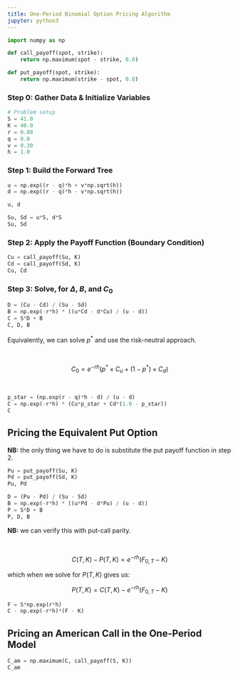 ```yaml
---
title: One-Period Binomial Option Pricing Algorithm
jupyter: python3
---
```



```python
import numpy as np
```

```python
def call_payoff(spot, strike):
    return np.maximum(spot - strike, 0.0)
```

```python
def put_payoff(spot, strike):
    return np.maximum(strike - spot, 0.0)
```

### Step 0: Gather Data & Initialize Variables

```python
# Problem setup
S = 41.0
K = 40.0
r = 0.08
q = 0.0 
v = 0.30
h = 1.0
```

### Step 1: Build the Forward Tree

```python
u = np.exp((r - q)*h + v*np.sqrt(h))
d = np.exp((r - q)*h - v*np.sqrt(h))
```

```python
u, d
```

```python
Su, Sd = u*S, d*S
Su, Sd
```

### Step 2: Apply the Payoff Function (Boundary Condition)

```python
Cu = call_payoff(Su, K)
Cd = call_payoff(Sd, K)
Cu, Cd
```

### Step 3: Solve, for $\Delta$, $B$, and $C_{0}$

```python
D = (Cu - Cd) / (Su - Sd)
B = np.exp(-r*h) * ((u*Cd - d*Cu) / (u - d))
C = S*D + B
C, D, B
```

Equivalently, we can solve $p^{\ast}$ and use the risk-neutral approach.

<br>

$$
C_{0} = e^{-rh} \left(p^{\ast} \times C_{u} + (1 - p^{\ast}) \times C_{d}\right)
$$

<br>

```python
p_star = (np.exp(r - q)*h - d) / (u - d)
C = np.exp(-r*h) * (Cu*p_star + Cd*(1.0 - p_star))
C
```

## Pricing the Equivalent Put Option

**NB:** the only thing we have to do is substitute the put payoff function in step 2. 

```python
Pu = put_payoff(Su, K)
Pd = put_payoff(Sd, K)
Pu, Pd
```

```python
D = (Pu - Pd) / (Su - Sd)
B = np.exp(-r*h) * ((u*Pd - d*Pu) / (u - d))
P = S*D + B
P, D, B
```

**NB:** we can verify this with put-call parity.

<br>

$$
C(T,K) - P(T,K) = e^{-rh}(F_{0,T} - K)
$$

which when we solve for $P(T,K)$ gives us:

$$
P(T,K) = C(T,K) - e^{-rh}(F_{0,T} - K)
$$

```python
F = S*np.exp(r*h)
C - np.exp(-r*h)*(F - K)
```

## Pricing an American Call in the One-Period Model

```python
C_am = np.maximum(C, call_payoff(S, K))
C_am
```

